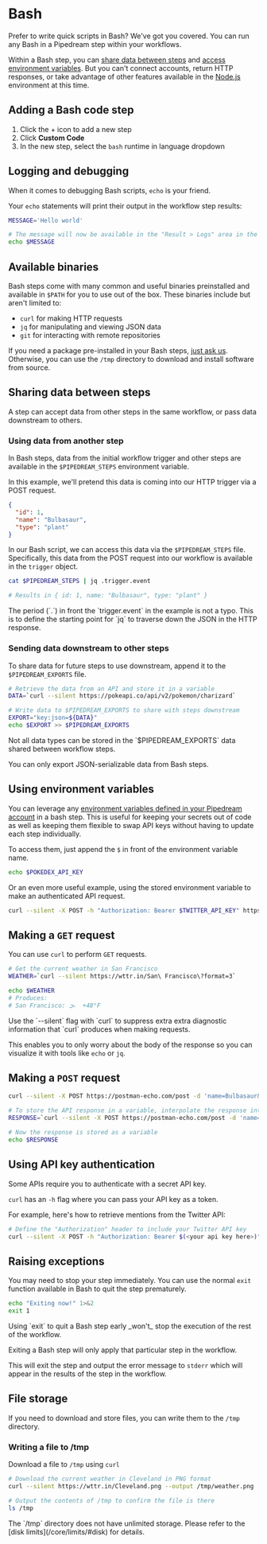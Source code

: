 
# Bash

Prefer to write quick scripts in Bash? We've got you covered. You can run any Bash in a Pipedream step within your workflows.

Within a Bash step, you can [share data between steps](/core/workflows/code/bash/#sharing-data-between-steps) and [access environment variables](/core/workflows/code/bash/#using-environment-variables). But you can't connect accounts, return HTTP responses, or take advantage of other features available in the [Node.js](/core/workflows/code/nodejs/) environment at this time.

## Adding a Bash code step

1. Click the + icon to add a new step
2. Click **Custom Code**
3. In the new step, select the `bash` runtime in language dropdown

## Logging and debugging

When it comes to debugging Bash scripts, `echo` is your friend.

Your `echo` statements will print their output in the workflow step results:

```bash
MESSAGE='Hello world'

# The message will now be available in the "Result > Logs" area in the workflow step
echo $MESSAGE
```

## Available binaries

Bash steps come with many common and useful binaries preinstalled and available in `$PATH` for you to use out of the box. These binaries include but aren't limited to:

- `curl` for making HTTP requests
- `jq` for manipulating and viewing JSON data
- `git` for interacting with remote repositories

If you need a package pre-installed in your Bash steps, [just ask us](https://pipedream.com/support). Otherwise, you can use the `/tmp` directory to download and install software from source.

## Sharing data between steps

A step can accept data from other steps in the same workflow, or pass data downstream to others.

### Using data from another step

In Bash steps, data from the initial workflow trigger and other steps are available in the `$PIPEDREAM_STEPS` environment variable.

In this example, we'll pretend this data is coming into our HTTP trigger via a POST request.

```json
{
  "id": 1,
  "name": "Bulbasaur",
  "type": "plant"
}
```

In our Bash script, we can access this data via the `$PIPEDREAM_STEPS` file. Specifically, this data from the POST request into our workflow is available in the `trigger` object.

```bash
cat $PIPEDREAM_STEPS | jq .trigger.event

# Results in { id: 1, name: "Bulbasaur", type: "plant" }
```

<Callout type="info">
The period (`.`) in front the `trigger.event` in the example is not a typo. This is to define the starting point for `jq` to traverse down the JSON in the HTTP response.
</Callout>

### Sending data downstream to other steps

To share data for future steps to use downstream, append it to the `$PIPEDREAM_EXPORTS` file.

```bash
# Retrieve the data from an API and store it in a variable
DATA=`curl --silent https://pokeapi.co/api/v2/pokemon/charizard`

# Write data to $PIPEDREAM_EXPORTS to share with steps downstream
EXPORT="key:json=${DATA}"
echo $EXPORT >> $PIPEDREAM_EXPORTS
```

<Callout type="warning">
Not all data types can be stored in the `$PIPEDREAM_EXPORTS` data shared between workflow steps.

You can only export JSON-serializable data from Bash steps.
</Callout>

## Using environment variables

You can leverage any [environment variables defined in your Pipedream account](/core/environment-variables/) in a bash step. This is useful for keeping your secrets out of code as well as keeping them flexible to swap API keys without having to update each step individually.

To access them, just append the `$` in front of the environment variable name.

```bash
echo $POKEDEX_API_KEY
```

Or an even more useful example, using the stored environment variable to make an authenticated API request.

```bash
curl --silent -X POST -h "Authorization: Bearer $TWITTER_API_KEY" https://api.twitter.com/2/users/@pipedream/mentions
```

## Making a `GET` request

You can use `curl` to perform `GET` requests.

```bash
# Get the current weather in San Francisco
WEATHER=`curl --silent https://wttr.in/San\ Francisco\?format=3`

echo $WEATHER
# Produces:
# San Francisco: 🌫  +48°F
```

<Callout type="info">
Use the `--silent` flag with `curl` to suppress extra extra diagnostic information that `curl` produces when making requests.

This enables you to only worry about the body of the response so you can visualize it with tools like `echo` or `jq`.
</Callout>

## Making a `POST` request

```bash
curl --silent -X POST https://postman-echo.com/post -d 'name=Bulbasaur&id=1'

# To store the API response in a variable, interpolate the response into a string and store it in variable
RESPONSE=`curl --silent -X POST https://postman-echo.com/post -d 'name=Bulbasaur&id=1'`

# Now the response is stored as a variable
echo $RESPONSE
```

## Using API key authentication

Some APIs require you to authenticate with a secret API key.

`curl` has an `-h` flag where you can pass your API key as a token.

For example, here's how to retrieve mentions from the Twitter API:

```bash
# Define the "Authorization" header to include your Twitter API key
curl --silent -X POST -h "Authorization: Bearer $(<your api key here>)" https://api.twitter.com/2/users/@pipedream/mentions
```

## Raising exceptions

You may need to stop your step immediately. You can use the normal `exit` function available in Bash to quit the step prematurely.

```bash
echo "Exiting now!" 1>&2
exit 1
```

<Callout type="warning">
Using `exit` to quit a Bash step early _won't_ stop the execution of the rest of the workflow.

Exiting a Bash step will only apply that particular step in the workflow.
</Callout>

This will exit the step and output the error message to `stderr` which will appear in the results of the step in the workflow.

## File storage

If you need to download and store files, you can write them to the `/tmp` directory.

### Writing a file to /tmp

Download a file to `/tmp` using `curl`

```bash
# Download the current weather in Cleveland in PNG format
curl --silent https://wttr.in/Cleveland.png --output /tmp/weather.png

# Output the contents of /tmp to confirm the file is there
ls /tmp
```

<Callout type="warning">
The `/tmp` directory does not have unlimited storage. Please refer to the [disk limits](/core/limits/#disk) for details.
</Callout>
